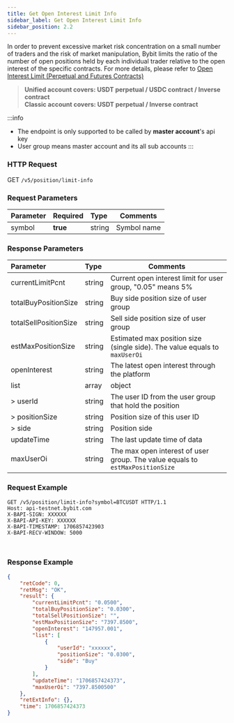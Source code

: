 ```yaml
---
title: Get Open Interest Limit Info
sidebar_label: Get Open Interest Limit Info
sidebar_position: 2.2
---
```

In order to prevent excessive market risk concentration on a small number of traders and the risk of market manipulation,
Bybit limits the ratio of the number of open positions held by each individual trader relative to the open interest of the specific contracts.
For more details, please refer to [Open Interest Limit (Perpetual and Futures Contracts)](https://www.bybit.com/en/help-center/article/Open-Interest-Limit-Perpetual-Futures-ContractsBybit_Perpetual_Contract_mechanism)

> **Unified account covers: USDT perpetual / USDC contract / Inverse contract**<br/>
> **Classic account covers: USDT perpetual / Inverse contract**

:::info
* The endpoint is only supported to be called by **master account**'s api key
* User group means master account and its all sub accounts
:::

### HTTP Request
GET `/v5/position/limit-info`

### Request Parameters
| Parameter | Required | Type | Comments|
|:----- |:-------|:-----|------ |
|symbol |**true** |string |Symbol name|

### Response Parameters
| Parameter | Type | Comments|
|:----- |:-----|----- |
|currentLimitPcnt |string  |Current open interest limit for user group, "0.05" means 5% |
|totalBuyPositionSize|string |Buy side position size of user group |
|totalSellPositionSize|string |Sell side position size of user group |
|estMaxPositionSize|string |Estimated max position size (single side). The value equals to `maxUserOi` |
|openInterest|string |The latest open interest through the platform |
|list|array |object |
|> userId|string |The user ID from the user group that hold the position |
|> positionSize|string |Position size of this user ID |
|> side|string |Position side |
|updateTime|string |The last update time of data |
|maxUserOi|string |The max open interest of user group. The value equals to `estMaxPositionSize`|

### Request Example

<Tabs groupId="programming-languages">
<TabItem value="http" label="HTTP">

```http
GET /v5/position/limit-info?symbol=BTCUSDT HTTP/1.1
Host: api-testnet.bybit.com
X-BAPI-SIGN: XXXXXX
X-BAPI-API-KEY: XXXXXX
X-BAPI-TIMESTAMP: 1706857423903
X-BAPI-RECV-WINDOW: 5000
```

</TabItem>
<TabItem value="python" label="Python">

```python

```

</TabItem>
<TabItem value="Node" label="Node.js">

```n4js

```

</TabItem>
</Tabs>

### Response Example

```json
{
    "retCode": 0,
    "retMsg": "OK",
    "result": {
        "currentLimitPcnt": "0.0500",
        "totalBuyPositionSize": "0.0300",
        "totalSellPositionSize": "",
        "estMaxPositionSize": "7397.8500",
        "openInterest": "147957.001",
        "list": [
            {
                "userId": "xxxxxx",
                "positionSize": "0.0300",
                "side": "Buy"
            }
        ],
        "updateTime": "1706857424373",
        "maxUserOi": "7397.8500500"
    },
    "retExtInfo": {},
    "time": 1706857424373
}
```
